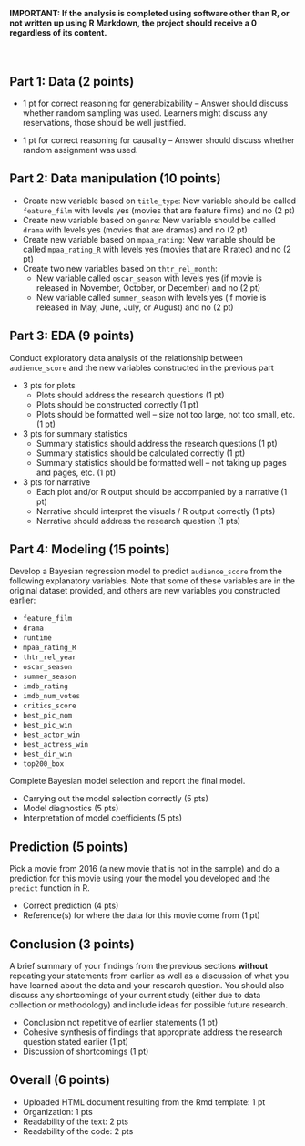 <br>

#### IMPORTANT: If the analysis is completed using software other than R, or not written up using R Markdown, the project should receive a 0 regardless of its content.

<br>

## Part 1: Data (2 points)

- 1 pt for correct reasoning for generabizability -- Answer should discuss whether 
random sampling was used. Learners might discuss any reservations, those should be 
well justified.

- 1 pt for correct reasoning for causality -- Answer should discuss whether 
random assignment was used.

    
## Part 2: Data manipulation (10 points)

- Create new variable based on `title_type`: New variable should be called 
`feature_film` with levels yes (movies that are feature films) and no (2 pt)
- Create new variable based on `genre`: New variable should be called `drama`
with levels yes (movies that are dramas) and no (2 pt)
- Create new variable based on `mpaa_rating`: New variable should be called `mpaa_rating_R` with levels yes (movies that are R rated) and no (2 pt)
- Create two new variables based on `thtr_rel_month`: 
    + New variable called `oscar_season` with levels yes (if movie is released 
    in November, October, or December) and no (2 pt)
    + New variable called `summer_season` with levels yes (if movie is released 
    in May, June, July, or August) and no (2 pt)


## Part 3: EDA (9 points)

Conduct exploratory data analysis of the relationship between `audience_score` 
and the new variables constructed in the previous part

- 3 pts for plots
    + Plots should address the research questions (1 pt)
    + Plots should be constructed correctly (1 pt)
    + Plots should be formatted well -- size not too large, not too small, etc. (1 pt)

- 3 pts for summary statistics
    + Summary statistics should address the research questions (1 pt)
    + Summary statistics should be calculated correctly (1 pt)
    + Summary statistics should be formatted well -- not taking up pages and pages, etc. (1 pt)
    
- 3 pts for narrative
    + Each plot and/or R output should be accompanied by a narrative (1 pt)
    + Narrative should interpret the visuals / R output correctly (1 pts)
    + Narrative should address the research question (1 pts)
  
## Part 4: Modeling (15 points)

Develop a Bayesian regression model to predict `audience_score` from the following
explanatory variables. Note that some of these variables are in the original dataset
provided, and others are new variables you constructed earlier:

- `feature_film`
- `drama`
- `runtime`
- `mpaa_rating_R`
- `thtr_rel_year`
- `oscar_season`
- `summer_season`
- `imdb_rating`
- `imdb_num_votes`
- `critics_score`
- `best_pic_nom`
- `best_pic_win`
- `best_actor_win`
- `best_actress_win`
- `best_dir_win`
- `top200_box`

Complete Bayesian model selection and report the final model.

- Carrying out the model selection correctly (5 pts)
- Model diagnostics (5 pts)
- Interpretation of model coefficients (5 pts)

## Prediction (5 points)

Pick a movie from 2016 (a new movie that is not in the sample) and do a 
prediction for this movie using your the model you developed and the 
`predict` function in R.

- Correct prediction (4 pts)
- Reference(s) for where the data for this movie come from (1 pt)

## Conclusion (3 points)

A brief summary of your findings from the previous sections **without** 
repeating your statements from earlier as well as a discussion of what you 
have learned about the data and your research question. You should also discuss 
any shortcomings of your current study (either due to data collection or 
methodology) and include ideas for possible future research.

- Conclusion not repetitive of earlier statements (1 pt)
- Cohesive synthesis of findings that appropriate address the research question stated earlier (1 pt)
- Discussion of shortcomings (1 pt)

## Overall (6 points)

- Uploaded HTML document resulting from the Rmd template: 1 pt
- Organization: 1 pts
- Readability of the text: 2 pts
- Readability of the code: 2 pts